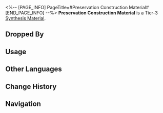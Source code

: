 <%-- [PAGE_INFO]
PageTitle=#Preservation Construction Material#
[END_PAGE_INFO] --%>
{{Item Infobox
|id          = 182004
|image       = Item Preservation Construction Material.png
|type        = Synthesis Material
|invCategory = Other Materials
|rarity      = 3
|effect      = 
|description = Tier 3 Synthesis Material
|source1     = [[Corridor of Fading Echoes: Everwinter Shadewalkers or other enemies]]
}}
{{Description|Construction materials that seem to possess the power of Preservation.<br />When mixed with water it forms a paste, when exposed to air it turns rock-hard.<br />Please do not use together with Solid Water.<br /><br />''"I regret to say that Intelligentsia Guild's research on the material used to build the Subspace Crystalline Barrier by Amber Lord still needs time to reveal its nature."''<br />''"I'm sure it's not cement &mdash; am I right, Taravan?"''}}
'''Preservation Construction Material''' is a Tier-3 [[Synthesis Material]].

==Dropped By==
{{Dropped By}}

==Usage==
{{Craft Usage}}

==Other Languages==
{{Other Languages
|en   = Preservation Construction Material
|zhs  = 存护筑材
|zht  = 存護建材
|ja   = 存護の建材
|ko   = 보존의 건축 자재
|es   = Materiales de construcción de la Conservación
|fr   = Matériaux de construction de la Préservation
|ru   = Строительный материал Сохранения
|th   = Preservation Construction Material
|vi   = Vật Liệu Bảo Vệ
|de   = Baumaterial der Bewahrung
|id   = Preservation Construction Material
|pt   = Material de Construção - Preservação
}}

==Change History==
{{Change History|1.0}}

==Navigation==
{{Synthesis Material Navbox}}